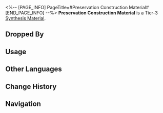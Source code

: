 <%-- [PAGE_INFO]
PageTitle=#Preservation Construction Material#
[END_PAGE_INFO] --%>
{{Item Infobox
|id          = 182004
|image       = Item Preservation Construction Material.png
|type        = Synthesis Material
|invCategory = Other Materials
|rarity      = 3
|effect      = 
|description = Tier 3 Synthesis Material
|source1     = [[Corridor of Fading Echoes: Everwinter Shadewalkers or other enemies]]
}}
{{Description|Construction materials that seem to possess the power of Preservation.<br />When mixed with water it forms a paste, when exposed to air it turns rock-hard.<br />Please do not use together with Solid Water.<br /><br />''"I regret to say that Intelligentsia Guild's research on the material used to build the Subspace Crystalline Barrier by Amber Lord still needs time to reveal its nature."''<br />''"I'm sure it's not cement &mdash; am I right, Taravan?"''}}
'''Preservation Construction Material''' is a Tier-3 [[Synthesis Material]].

==Dropped By==
{{Dropped By}}

==Usage==
{{Craft Usage}}

==Other Languages==
{{Other Languages
|en   = Preservation Construction Material
|zhs  = 存护筑材
|zht  = 存護建材
|ja   = 存護の建材
|ko   = 보존의 건축 자재
|es   = Materiales de construcción de la Conservación
|fr   = Matériaux de construction de la Préservation
|ru   = Строительный материал Сохранения
|th   = Preservation Construction Material
|vi   = Vật Liệu Bảo Vệ
|de   = Baumaterial der Bewahrung
|id   = Preservation Construction Material
|pt   = Material de Construção - Preservação
}}

==Change History==
{{Change History|1.0}}

==Navigation==
{{Synthesis Material Navbox}}